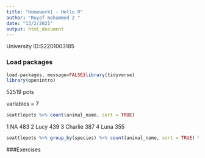 ```yaml
---
title: "Homework1 - Hello R"
author: "Ruyof mohammed 2 "
date: "13/2/2021"
output: html_document
---
```


University ID:S2201003185 

### Load packages

 
 
```r
load-packages, message=FALSE}library(tidyverse) 
library(openintro)
```

52519 pots

varlables = 7

```r
seattlepets %>% count(animal_name, sort = TRUE)

```


1 NA            483
2 Lucy          439
3 Charlie       387
4 Luna          355


```r
seattlepets %>% group_by(species) %>% count(animal_name, sort = TRUE) %>% slice_max(n, n = 5) %>% arrange(species, n)
```




###Exercises





